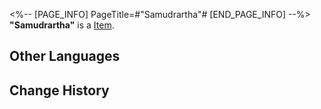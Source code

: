<%-- [PAGE_INFO]
PageTitle=#"Samudrartha"#
[END_PAGE_INFO] --%>
{{Item Infobox
|title       = "Samudrartha"
|id          = 210219
|image       = Item Samudrartha.png
|type        = 
|invCategory = Valuables
|rarity      = 3
|effect      =
A record that can be played on the Express' phonograph. It might be a chance acquisition or a gift from someone else. All sorts of memories surge up when the music plays &mdash; the smiles, encounters, touches, and the excitement of battle. Maybe that is why people still collect records even as society rapidly advances.
The current record contains the track "Samudrartha."
|description =

''The heavenly depths roar, to which ancient tides swell.''
}}
'''"Samudrartha"''' is a [[Item]].

==Other Languages==
{{Other Languages
|en   = "Samudrartha"
|zhs  = 《水龙吟》
|zht  = 〈水龍吟〉
|ja   = 『水龍吟』
|ko   = ≪수룡음(水龍吟)≫
|es   = Samudrartha
|fr   = « Samudrartha »
|ru   = Samudrartha
|th   = Samudrartha
|vi   = Thủy Long Ngâm
|de   = „Samudrartha“
|id   = "Samudrartha"
|pt   = "Samudrartha"
}}

==Change History==
{{Change History|2.0}}